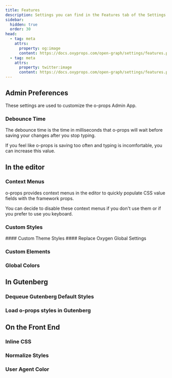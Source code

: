 ```yaml
---
title: Features
description: Settings you can find in the Features tab of the Settings page in the o-props dashboard.
sidebar:
  hidden: true
  order: 30
head:
  - tag: meta
    attrs:
      property: og:image
      content: https://docs.oxyprops.com/open-graph/settings/features.png
  - tag: meta
    attrs:
      property: twitter:image
      content: https://docs.oxyprops.com/open-graph/settings/features.png
---
```


## Admin Preferences

These settings are used to customize the o-props Admin App.

### Debounce Time

The debounce time is the time in milliseconds that o-props will wait before saving your changes after you stop typing.

If you feel like o-props is saving too often and typing is incomfortable, you can increase this value.

## In the editor

### Context Menus

o-props provides context menus in the editor to quickly populate CSS value fields with the framework props.

You can decide to disable these context menus if you don't use them or if you prefer to use you keyboard.

### Custom Styles

<Tabs>
  <TabItem label="Bricks">
    #### Custom Theme Styles
  </TabItem>
  <TabItem label="Oxygen">
    #### Replace Oxygen Global Settings
  </TabItem>
</Tabs>

### Custom Elements

### Global Colors

## In Gutenberg

### Dequeue Gutenberg Default Styles

### Load o-props styles in Gutenberg

## On the Front End

### Inline CSS

### Normalize Styles

### User Agent Color